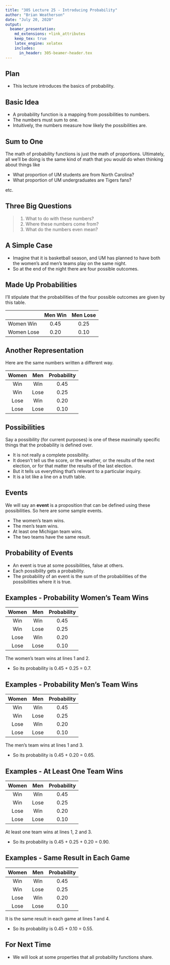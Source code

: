 ```yaml
---
title: "305 Lecture 25 - Introducing Probability"
author: "Brian Weatherson"
date: "July 20, 2020"
output: 
  beamer_presentation:
    md_extensions: +link_attributes
    keep_tex: true
    latex_engine: xelatex
    includes:
      in_header: 305-beamer-header.tex
---
```


## Plan

- This lecture introduces the basics of probability.

## Basic Idea

- A probability function is a mapping from possibilities to numbers.
- The numbers must sum to one.
- Intuitively, the numbers measure how likely the possibilities are.

## Sum to One

The math of probability functions is just the math of proportions. Ultimately, all we'll be doing is the same kind of math that you would do when thinking about things like

- What proportion of UM students are from North Carolina?
- What proportion of UM undergraduates are Tigers fans?

etc.

## Three Big Questions

> 1. What to do with these numbers?
> 2. Where these numbers come from?
> 3. What do the numbers even mean?

## A Simple Case

- Imagine that it is basketball season, and UM has planned to have both the women's and men's teams play on the same night.
- So at the end of the night there are four possible outcomes.

## Made Up Probabilities

I'll stipulate that the probabilities of the four possible outcomes are given by this table.

              Men Win   Men Lose
-----------  --------- ----------
Women Win       0.45      0.25
Women Lose      0.20      0.10

## Another Representation

Here are the same numbers written a different way.

 Women   Men    Probability
------- ------ -------------
  Win    Win        0.45
  Win    Lose       0.25
  Lose   Win        0.20
  Lose   Lose       0.10
  
## Possibilities

Say a possibility (for current purposes) is one of these maximally specific things that the probability is defined over.

- It is not really a complete possibility.
- It doesn't tell us the score, or the weather, or the results of the next election, or for that matter the results of the last election.
- But it tells us everything that's relevant to a particular inquiry.
- It is a lot like a line on a truth table.
  
## Events

We will say an **event** is a proposition that can be defined using these possibilities. So here are some sample events.

- The women's team wins.
- The men's team wins.
- At least one Michigan team wins.
- The two teams have the same result.

## Probability of Events

- An event is true at some possibilities, false at others.
- Each possibility gets a probability.
- The probability of an event is the sum of the probabilities of the possibilities where it is true.

## Examples - Probability Women's Team Wins

\begincols
\begincol{.48\textwidth}

 Women   Men    Probability
------- ------ -------------
  Win    Win        0.45
  Win    Lose       0.25
  Lose   Win        0.20
  Lose   Lose       0.10
  
\endcol
\begincol{.48\textwidth}

The women's team wins at lines 1 and 2.

- So its probability is 0.45 + 0.25 = $0.7$.

\endcol
\endcols

## Examples - Probability Men's Team Wins

\begincols
\begincol{.48\textwidth}

 Women   Men    Probability
------- ------ -------------
  Win    Win        0.45
  Win    Lose       0.25
  Lose   Win        0.20
  Lose   Lose       0.10
  
\endcol
\begincol{.48\textwidth}

The men's team wins at lines 1 and 3.

- So its probability is 0.45 + 0.20 = $0.65$.

\endcol
\endcols

## Examples - At Least One Team Wins

\begincols
\begincol{.48\textwidth}

 Women   Men    Probability
------- ------ -------------
  Win    Win        0.45
  Win    Lose       0.25
  Lose   Win        0.20
  Lose   Lose       0.10
  
\endcol
\begincol{.48\textwidth}

\pause

At least one team wins at lines 1, 2 and 3.

- So its probability is 0.45 + 0.25 + 0.20 = $0.90$.

\endcol
\endcols

## Examples - Same Result in Each Game

\begincols
\begincol{.48\textwidth}

 Women   Men    Probability
------- ------ -------------
  Win    Win        0.45
  Win    Lose       0.25
  Lose   Win        0.20
  Lose   Lose       0.10
  
\endcol
\begincol{.48\textwidth}

\pause

It is the same result in each game at lines 1 and 4.

- So its probability is 0.45 + 0.10 = $0.55$.

\endcol
\endcols

## For Next Time

- We will look at some properties that all probability functions share.